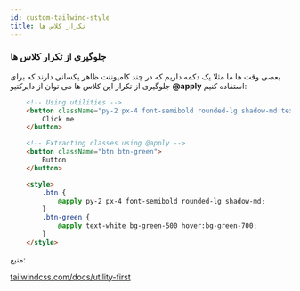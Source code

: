 ```yaml
---
id: custom-tailwind-style
title: تکرار کلاس ها
---
```


### جلوگیری از تکرار کلاس ها
بعصی وقت ها ما مثلا یک دکمه داریم که در چند کامپوننت ظاهر یکسانی دارند که برای جلوگیری از تکرار این کلاس ها می توان از دایرکتیو **@apply** استفاده کنیم:

<div dir="ltr">

```html
    <!-- Using utilities -->
    <button className="py-2 px-4 font-semibold rounded-lg shadow-md text-white bg-green-500 hover:bg-green-700">
        Click me
    </button>

    <!-- Extracting classes using @apply -->
    <button className="btn btn-green">
        Button
    </button>

    <style>
        .btn {
            @apply py-2 px-4 font-semibold rounded-lg shadow-md;
        }
        .btn-green {
            @apply text-white bg-green-500 hover:bg-green-700;
        }
    </style>
```

</div>
منبع:

[tailwindcss.com/docs/utility-first](https://tailwindcss.com/docs/utility-first)
